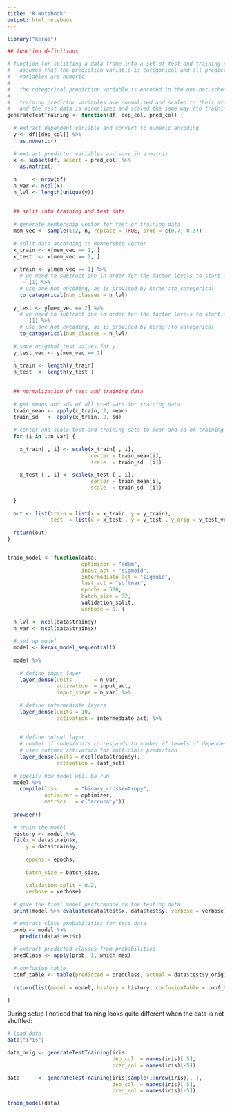 ```yaml
---
title: "R Notebook"
output: html_notebook
---
```


```r

library("keras")

## function definitions

# function for splitting a data frame into a set of test and training data
#   assumes that the prediction variable is categorical and all predictor
#   variables are numeric
# 
#   the categorical prediction variable is encoded in the one-hot scheme
# 
#   training predictor variables are normalized and scaled to their standard deviation
#   and the test data is normalized and scaled the same way (to training data)
generateTestTraining <- function(df, dep_col, pred_col) {
  
  # extract dependent variable and convert to numeric encoding
  y <- df[[dep_col]] %>% 
    as.numeric()
  
  # extract predictor variables and save in a matrix
  x <- subset(df, select = pred_col) %>% 
    as.matrix()
  
  n     <- nrow(df)
  n_var <- ncol(x)
  n_lvl <- length(unique(y))
  
  
  ## split into training and test data
  
  # generate membership vector for test or training data
  mem_vec <- sample(1:2, n, replace = TRUE, prob = c(0.7, 0.3))
  
  # split data according to membership vector
  x_train <- x[mem_vec == 1, ]
  x_test  <- x[mem_vec == 2, ]
  
  y_train <- y[mem_vec == 1] %>% 
    # we need to subtract one in order for the factor levels to start at 0
    `-`(1) %>% 
    # use one hot encoding, as is provided by keras::to_categorical
    to_categorical(num_classes = n_lvl)
  
  y_test <- y[mem_vec == 2] %>% 
    # we need to subtract one in order for the factor levels to start at 0
    `-`(1) %>% 
    # use one hot encoding, as is provided by keras::to_categorical
    to_categorical(num_classes = n_lvl)
  
  # save original test values for y
  y_test_vec <- y[mem_vec == 2]
  
  n_train <- length(y_train)
  n_test  <- length(y_test )
  
  
  ## normalization of test and training data
  
  # get means and sds of all pred vars for training data
  train_mean <- apply(x_train, 2, mean)
  train_sd   <- apply(x_train, 2, sd)
  
  # center and scale test and training data to mean and sd of training data
  for (i in 1:n_var) {
    
    x_train[ , i] <- scale(x_train[ , i],
                           center = train_mean[i],
                           scale  = train_sd  [i])
    
    x_test [ , i] <- scale(x_test [ , i],
                           center = train_mean[i],
                           scale  = train_sd  [i])
    
  }
  
  out <- list(train = list(x = x_train, y = y_train),
              test  = list(x = x_test , y = y_test , y_orig = y_test_vec))
  
  return(out)
}


train_model <- function(data,
                        optimizer = "adam",
                        input_act = "sigmoid",
                        intermediate_act = "sigmoid",
                        last_act = "softmax",
                        epochs = 500,
                        batch_size = 32,
                        validation_split,
                        verbose = 0) {
  
  n_lvl <- ncol(data$train$y)
  n_var <- ncol(data$train$x)
  
  # set up model
  model <- keras_model_sequential() 
  
  model %>% 
    
    # define input layer
    layer_dense(units       = n_var,
                activation  = input_act,
                input_shape = n_var) %>% 
    
    # define intermediate layers
    layer_dense(units = 10,
                activation = intermediate_act) %>%
    
    
    # define output layer
    # number of nodes/units corresponds to number of levels of dependent variable
    # uses softmax activation for multiclass prediction
    layer_dense(units = ncol(data$train$y),
                activation = last_act)
  
  # specify how model will be run
  model %>% 
    compile(loss      = "binary_crossentropy",
            optimizer = optimizer,
            metrics   = c("accuracy"))
  
  browser()
  
  # train the model
  history <- model %>% 
  fit(x = data$train$x,
      y = data$train$y,
      
      epochs = epochs,
      
      batch_size = batch_size,
      
      validation_split = 0.2,
      verbose = verbose)
  
  # give the final model performance on the testing data
  print(model %>% evaluate(data$test$x, data$test$y, verbose = verbose))

  # extract class probabilities for test data
  prob <- model %>% 
    predict(data$test$x)
  
  # extract predicted classes from probabilities
  predClass <- apply(prob, 1, which.max)
  
  # confusion table
  conf_table <- table(predicted = predClass, actual = data$test$y_orig)
  
  return(list(model = model, history = history, confusionTable = conf_table))
  
}


```

During setup I noticed that training looks quite different when the data is not 
shuffled:

```r

# load data
data("iris")

data_orig <- generateTestTraining(iris,
                                  dep_col  = names(iris)[ 5],
                                  pred_col = names(iris)[-5])

data      <- generateTestTraining(iris[sample(1:nrow(iris)), ],
                                  dep_col  = names(iris)[ 5],
                                  pred_col = names(iris)[-5])

```





```r

train_model(data)

```




